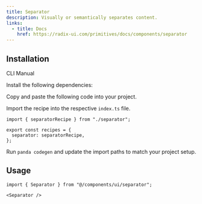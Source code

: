 ```yaml
---
title: Separator
description: Visually or semantically separates content.
links:
  - title: Docs
    href: https://radix-ui.com/primitives/docs/components/separator
---
```


<ComponentPreview name="separator-demo" />

## Installation

<InstallationTabs>

<TabsList>
  <TabsTrigger value="cli">CLI</TabsTrigger>
  <TabsTrigger value="manual">Manual</TabsTrigger>
</TabsList>

<TabsContent value="cli">

<PackageRunner command="nore-ui-cli@latest add separator" />

</TabsContent>

<TabsContent value="manual">

<Steps>

<Step>Install the following dependencies:</Step>

<PackageInstaller name="@radix-ui/react-separator" />

<Step>Copy and paste the following code into your project.</Step>

<ComponentSource name="separator.ts" type="recipe" />

<ComponentSource name="separator.tsx" type="component" />

<Step>Import the recipe into the respective `index.ts` file.</Step>

```tsx
import { separatorRecipe } from "./separator";

export const recipes = {
  separator: separatorRecipe,
};
```

<Step>Run `panda codegen` and update the import paths to match your project setup.</Step>

</Steps>

</TabsContent>

</InstallationTabs>

## Usage

```tsx
import { Separator } from "@/components/ui/separator";
```

```tsx
<Separator />
```

